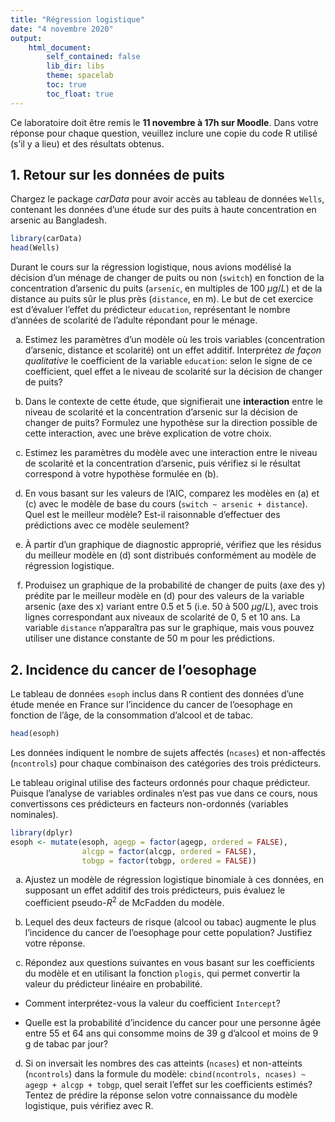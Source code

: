 ```yaml
---
title: "Régression logistique"
date: "4 novembre 2020"
output:
    html_document:
        self_contained: false
        lib_dir: libs
        theme: spacelab
        toc: true
        toc_float: true
---
```


Ce laboratoire doit être remis le **11 novembre à 17h sur Moodle**. Dans votre réponse pour chaque question, veuillez inclure une copie du code R utilisé (s'il y a lieu) et des résultats obtenus. 


## 1. Retour sur les données de puits

Chargez le package *carData* pour avoir accès au tableau de données `Wells`, contenant les données d'une étude sur des puits à haute concentration en arsenic au Bangladesh.

```r
library(carData)
head(Wells)
```

Durant le cours sur la régression logistique, nous avions modélisé la décision d'un ménage de changer de puits ou non (`switch`) en fonction de la concentration d'arsenic du puits (`arsenic`, en multiples de 100 $\mu g/L$) et de la distance au puits sûr le plus près (`distance`, en m). Le but de cet exercice est d'évaluer l'effet du prédicteur `education`, représentant le nombre d'années de scolarité de l'adulte répondant pour le ménage.

a) Estimez les paramètres d'un modèle où les trois variables (concentration d'arsenic, distance et scolarité) ont un effet additif. Interprétez *de façon qualitative* le coefficient de la variable `education`: selon le signe de ce coefficient, quel effet a le niveau de scolarité sur la décision de changer de puits?

b) Dans le contexte de cette étude, que signifierait une **interaction** entre le niveau de scolarité et la concentration d'arsenic sur la décision de changer de puits? Formulez une hypothèse sur la direction possible de cette interaction, avec une brève explication de votre choix. 
c) Estimez les paramètres du modèle avec une interaction entre le niveau de scolarité et la concentration d'arsenic, puis vérifiez si le résultat correspond à votre hypothèse formulée en (b).

d) En vous basant sur les valeurs de l'AIC, comparez les modèles en (a) et (c) avec le modèle de base du cours (`switch ~ arsenic + distance`). Quel est le meilleur modèle? Est-il raisonnable d'effectuer des prédictions avec ce modèle seulement?

e) À partir d'un graphique de diagnostic approprié, vérifiez que les résidus du meilleur modèle en (d) sont distribués conformément au modèle de régression logistique.

f) Produisez un graphique de la probabilité de changer de puits (axe des y) prédite par le meilleur modèle en (d) pour des valeurs de la variable arsenic (axe des x) variant entre 0.5 et 5 (i.e. 50 à 500 $\mu g/L$), avec trois lignes correspondant aux niveaux de scolarité de 0, 5 et 10 ans. La variable `distance` n'apparaîtra pas sur le graphique, mais vous pouvez utiliser une distance constante de 50 m pour les prédictions.


## 2. Incidence du cancer de l'oesophage

Le tableau de données `esoph` inclus dans R contient des données d'une étude menée en France sur l'incidence du cancer de l'oesophage en fonction de l'âge, de la consommation d'alcool et de tabac.

```r
head(esoph)
```

Les données indiquent le nombre de sujets affectés (`ncases`) et non-affectés (`ncontrols`) pour chaque combinaison des catégories des trois prédicteurs.

Le tableau original utilise des facteurs ordonnés pour chaque prédicteur. Puisque l'analyse de variables ordinales n'est pas vue dans ce cours, nous convertissons ces prédicteurs en facteurs non-ordonnés (variables nominales).

```r
library(dplyr)
esoph <- mutate(esoph, agegp = factor(agegp, ordered = FALSE),
                alcgp = factor(alcgp, ordered = FALSE),
                tobgp = factor(tobgp, ordered = FALSE))
```

a) Ajustez un modèle de régression logistique binomiale à ces données, en supposant un effet additif des trois prédicteurs, puis évaluez le coefficient pseudo-$R^2$ de McFadden du modèle.

b) Lequel des deux facteurs de risque (alcool ou tabac) augmente le plus l'incidence du cancer de l'oesophage pour cette population? Justifiez votre réponse.

c) Répondez aux questions suivantes en vous basant sur les coefficients du modèle et en utilisant la fonction `plogis`, qui permet convertir la valeur du prédicteur linéaire en probabilité.

  - Comment interprétez-vous la valeur du coefficient `Intercept`?

  - Quelle est la probabilité d'incidence du cancer pour une personne âgée entre 55 et 64 ans qui consomme moins de 39 g d'alcool et moins de 9 g de tabac par jour?

d) Si on inversait les nombres des cas atteints (`ncases`) et non-atteints (`ncontrols`) dans la formule du modèle: `cbind(ncontrols, ncases) ~ agegp + alcgp + tobgp`, quel serait l'effet sur les coefficients estimés? Tentez de prédire la réponse selon votre connaissance du modèle logistique, puis vérifiez avec R.
